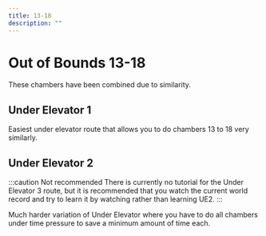 ---
title: 13-18
description: ""
---

# Out of Bounds 13-18

These chambers have been combined due to similarity.


<Tabs queryString="tab" defaultValue="beginner" className="tabs tabs--block">
<TabItem value="beginner" label="Beginner" attributes={{className: "beginner"}}>

## Under Elevator 1

Easiest under elevator route that allows you to do chambers 13 to 18 very similarly.

<YouTube url="https://youtu.be/uFLtVJ1l_f8"/>

</TabItem>
<TabItem value="advanced" label="Advanced" attributes={{className: "advanced"}}>

## Under Elevator 2

:::caution Not recommended
There is currently no tutorial for the Under Elevator 3 route, but it is recommended that you watch the current world record and try to
learn it by watching rather than learning UE2.
:::

Much harder variation of Under Elevator where you have to do all chambers under time pressure to save a minimum amount of time each.

<YouTube url="https://youtu.be/DNeidBXoI1s"/>

</TabItem>
</Tabs>